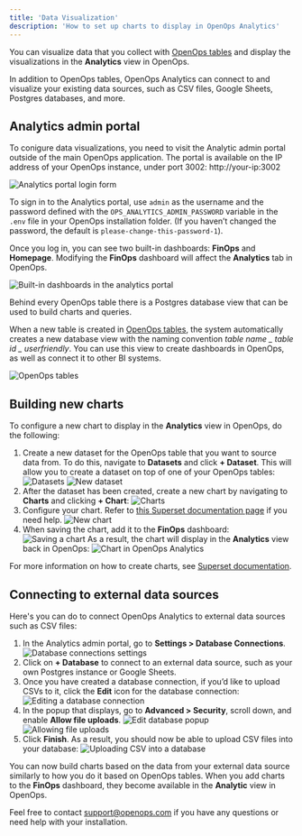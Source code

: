 ```yaml
---
title: 'Data Visualization'
description: 'How to set up charts to display in OpenOps Analytics'
---
```


You can visualize data that you collect with [OpenOps tables](/reporting-analytics/tables/) and display the visualizations in the **Analytics** view in OpenOps.

In addition to OpenOps tables, OpenOps Analytics can connect to and visualize your existing data sources, such as CSV files, Google Sheets, Postgres databases, and more.

## Analytics admin portal

To conigure data visualizations, you need to visit the Analytic admin portal outside of the main OpenOps application. The portal is available on the IP address of your OpenOps instance, under port 3002: http://your-ip:3002

![Analytics portal login form](/images/analytics-signin.png)

To sign in to the Analytics portal, use `admin` as the username and the password defined with the `OPS_ANALYTICS_ADMIN_PASSWORD` variable in the `.env` file in your OpenOps installation folder. (If you haven’t changed the password, the default is `please-change-this-password-1`).

Once you log in, you can see two built-in dashboards: **FinOps** and **Homepage**. Modifying the **FinOps** dashboard will affect the **Analytics** tab in OpenOps.

![Built-in dashboards in the analytics portal](/images/analytics-builtin-dashboards.png)

Behind every OpenOps table there is a Postgres database view that can be used to build charts and queries.

When a new table is created in [OpenOps tables](/reporting-analytics/tables/), the system automatically creates a new database view with the naming convention _table name \_ table id \_ userfriendly_. You can use this view to create dashboards in OpenOps, as well as connect it to other BI systems.

![OpenOps tables](/images/analytics-tables.png)

## Building new charts

To configure a new chart to display in the **Analytics** view in OpenOps, do the following:

1. Create a new dataset for the OpenOps table that you want to source data from. To do this, navigate to **Datasets** and click **+ Dataset**. This will allow you to create a dataset on top of one of your OpenOps tables:
    ![Datasets](/images/analytics-datasets.png)
    ![New dataset](/images/analytics-new-dataset.png)
2. After the dataset has been created, create a new chart by navigating to **Charts** and clicking **+ Chart**:
    ![Charts](/images/analytics-charts.png)
3. Configure your chart. Refer to [this Superset documentation page](https://superset.apache.org/docs/using-superset/creating-your-first-dashboard#creating-charts-in-explore-view) if you need help.
    ![New chart](/images/analytics-new-chart.png)
4. When saving the chart, add it to the **FinOps** dashboard:
    ![Saving a chart](/images/analytics-save-chart.png)
As a result, the chart will display in the **Analytics** view back in OpenOps:
    ![Chart in OpenOps Analytics](/images/analytics-chart-in-openops.png)

For more information on how to create charts, see [Superset documentation](https://superset.apache.org/docs/intro/).

## Connecting to external data sources

Here's you can do to connect OpenOps Analytics to external data sources such as CSV files:

1. In the Analytics admin portal, go to **Settings > Database Connections**.
    ![Database connections settings](/images/analytics-external-menu.png)
2. Click on **+ Database** to connect to an external data source, such as your own Postgres instance or Google Sheets.
3. Once you have created a database connection, if you’d like to upload CSVs to it, click the **Edit** icon for the database connection:
    ![Editing a database connection](/images/analytics-edit-db-connection.png)
4. In the popup that displays, go to **Advanced > Security**, scroll down, and enable **Allow file uploads**.
    ![Edit database popup](/images/analytics-edit-database.png)
    ![Allowing file uploads](/images/analytics-database-allow-file-uploads.png)
5. Click **Finish**. As a result, you should now be able to upload CSV files into your database:
    ![Uploading CSV into a database](/images/analytics-upload-csv-to-db.png)

You can now build charts based on the data from your external data source similarly to how you do it based on OpenOps tables. When you add charts to the **FinOps** dashboard, they become available in the **Analytic** view in OpenOps.

Feel free to contact support@openops.com if you have any questions or need help with your installation.
